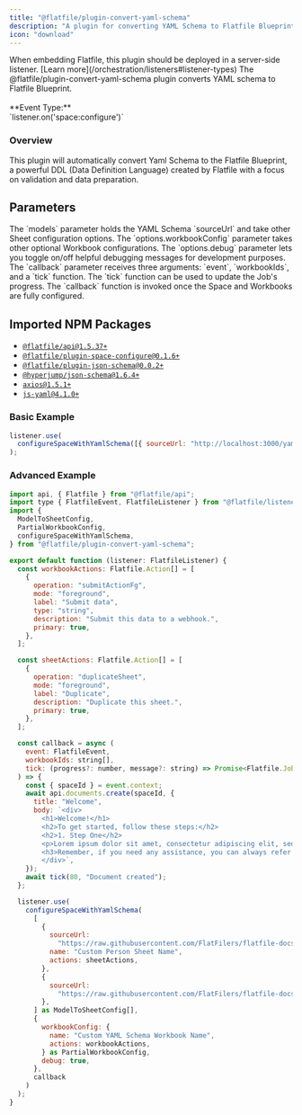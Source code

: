 ```yaml
---
title: "@flatfile/plugin-convert-yaml-schema"
description: "A plugin for converting YAML Schema to Flatfile Blueprint."
icon: "download"
---
```


<Warning>
  When embedding Flatfile, this plugin should be deployed in a server-side
  listener. [Learn more](/orchestration/listeners#listener-types)
</Warning>

<CardGroup cols={1}>
  <Card
    title="@flatfile/plugin-convert-yaml-schema"
    href="https://github.com/FlatFilers/flatfile-plugins/tree/main/plugins/yaml-schema"
    icon="github"
  >
    The @flatfile/plugin-convert-yaml-schema plugin converts YAML schema to
    Flatfile Blueprint.
    <br />
    <br />
    **Event Type:**
    <br />
    `listener.on('space:configure')`
  </Card>
</CardGroup>

### Overview

This plugin will automatically convert Yaml Schema to the Flatfile Blueprint, a powerful DDL (Data Definition Language) created by Flatfile with a focus on validation and data preparation.

## Parameters

<ParamField path="models" type="ModelToSheetConfig[]" required>
  The `models` parameter holds the YAML Schema `sourceUrl` and take other Sheet
  configuration options.
</ParamField>

<ParamField path="options.workbookConfig" type="PartialWorkbookConfig">
  The `options.workbookConfig` parameter takes other optional Workbook
  configurations.
</ParamField>

<ParamField path="options.debug" type="boolean">
  The `options.debug` parameter lets you toggle on/off helpful debugging
  messages for development purposes.
</ParamField>

<ParamField path="callback" type="function">
  The `callback` parameter receives three arguments: `event`, `workbookIds`, and
  a `tick` function. The `tick` function can be used to update the Job's
  progress. The `callback` function is invoked once the Space and Workbooks are
  fully configured.
</ParamField>

## Imported NPM Packages

- [`@flatfile/api@1.5.37+`](https://npmjs.com/package/@flatfile/api)
- [`@flatfile/plugin-space-configure@0.1.6+`](https://npmjs.com/package/@flatfile/plugin-space-configure)
- [`@flatfile/plugin-json-schema@0.0.2+`](https://npmjs.com/package/@flatfile/plugin-json-schema)
- [`@hyperjump/json-schema@1.6.4+`](https://npmjs.com/package/@hyperjump/json-schema)
- [`axios@1.5.1+`](https://npmjs.com/package/axios)
- [`js-yaml@4.1.0+`](https://npmjs.com/package/js-yaml)

### Basic Example

```js listener.js
listener.use(
  configureSpaceWithYamlSchema([{ sourceUrl: "http://localhost:3000/yaml" }])
);
```

### Advanced Example

```js listener.js
import api, { Flatfile } from "@flatfile/api";
import type { FlatfileEvent, FlatfileListener } from "@flatfile/listener";
import {
  ModelToSheetConfig,
  PartialWorkbookConfig,
  configureSpaceWithYamlSchema,
} from "@flatfile/plugin-convert-yaml-schema";

export default function (listener: FlatfileListener) {
  const workbookActions: Flatfile.Action[] = [
    {
      operation: "submitActionFg",
      mode: "foreground",
      label: "Submit data",
      type: "string",
      description: "Submit this data to a webhook.",
      primary: true,
    },
  ];

  const sheetActions: Flatfile.Action[] = [
    {
      operation: "duplicateSheet",
      mode: "foreground",
      label: "Duplicate",
      description: "Duplicate this sheet.",
      primary: true,
    },
  ];

  const callback = async (
    event: FlatfileEvent,
    workbookIds: string[],
    tick: (progress?: number, message?: string) => Promise<Flatfile.JobResponse>
  ) => {
    const { spaceId } = event.context;
    await api.documents.create(spaceId, {
      title: "Welcome",
      body: `<div>
        <h1>Welcome!</h1>
        <h2>To get started, follow these steps:</h2>
        <h2>1. Step One</h2>
        <p>Lorem ipsum dolor sit amet, consectetur adipiscing elit, sed do eiusmod tempor incididunt ut labore et dolore magna aliqua. Ut enim ad minim veniam, quis nostrud exercitation ullamco laboris nisi ut aliquip ex ea commodo consequat. Duis aute irure dolor in reprehenderit in voluptate velit esse cillum dolore eu fugiat nulla pariatur.</p>
        <h3>Remember, if you need any assistance, you can always refer back to this page by clicking "Welcome" in the left-hand sidebar!</h3>
        </div>`,
    });
    await tick(80, "Document created");
  };

  listener.use(
    configureSpaceWithYamlSchema(
      [
        {
          sourceUrl:
            "https://raw.githubusercontent.com/FlatFilers/flatfile-docs-kitchen-sink/main/typescript/fetch-schemas/example-schemas/yaml/person.yml",
          name: "Custom Person Sheet Name",
          actions: sheetActions,
        },
        {
          sourceUrl:
            "https://raw.githubusercontent.com/FlatFilers/flatfile-docs-kitchen-sink/main/typescript/fetch-schemas/example-schemas/yaml/product.yml",
        },
      ] as ModelToSheetConfig[],
      {
        workbookConfig: {
          name: "Custom YAML Schema Workbook Name",
          actions: workbookActions,
        } as PartialWorkbookConfig,
        debug: true,
      },
      callback
    )
  );
}

```
